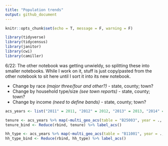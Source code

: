 ```yaml
---
title: "Population trends"
output: github_document
---
```


```r
knitr::opts_chunk$set(echo = T, message = F, warning = F)
```

```r
library(tidyverse)
library(tidycensus)
library(janitor)
library(cwi)
library(camiller)
```

6/22: The other notebook was getting unwieldy, so splitting these into smaller notebooks. While I work on it, stuff is just copy/pasted from the other notebook to sit here until I sort it into its new notebook.

* Change by race *(major three/four and other?)* - state, county; town?
* Change by household type/size *(see town reports)* - state, county; town?
* Change by income *(need to define bands)* - state, county; town?

```r


acs_years <- list("2011" = 2011, "2012" = 2012, "2013" = 2013, "2014" = 2014, "2015" = 2015, "2016" = 2016, "2017" = 2017, "2018" = 2018)

tenure <- acs_years %>% map(~multi_geo_acs(table = "B25003", year = ., new_england = F))
tenure_bind <- Reduce(rbind, tenure) %>% label_acs()

hh_type <- acs_years %>% map(~multi_geo_acs(table = "B11001", year = ., new_england = F))
hh_type_bind <- Reduce(rbind, hh_type) %>% label_acs()

```